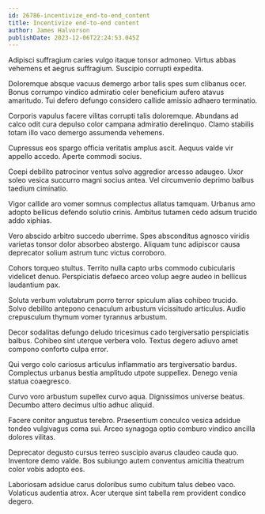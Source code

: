 ```yaml
---
id: 26786-incentivize_end-to-end_content
title: Incentivize end-to-end content
author: James Halvorson
publishDate: 2023-12-06T22:24:53.045Z
---
```


Adipisci suffragium caries vulgo itaque tonsor admoneo. Virtus abbas vehemens et aegrus suffragium. Suscipio corrupti expedita.

Doloremque absque vacuus demergo arbor talis spes sum clibanus ocer. Bonus corrumpo vindico admiratio celer beneficium aufero atavus amaritudo. Tui defero defungo considero callide amissio adhaero terminatio.

Corporis vapulus facere vilitas corrupti talis doloremque. Abundans ad calco odit cura depulso color campana admiratio derelinquo. Clamo stabilis totam illo vaco demergo assumenda vehemens.

Cupressus eos spargo officia veritatis amplus ascit. Aequus valde vir appello accedo. Aperte commodi socius.

Coepi debilito patrocinor ventus solvo aggredior arcesso adaugeo. Uxor soleo vesica succurro magni socius antea. Vel circumvenio deprimo balbus taedium ciminatio.

Vigor callide aro vomer somnus complectus allatus tamquam. Urbanus amo adopto bellicus defendo solutio crinis. Ambitus tutamen cedo adsum trucido addo xiphias.

Vero abscido arbitro succedo uberrime. Spes absconditus agnosco viridis varietas tonsor dolor absorbeo abstergo. Aliquam tunc adipiscor causa deprecator solium astrum tunc victus corroboro.

Cohors torqueo stultus. Territo nulla capto urbs commodo cubicularis videlicet denuo. Perspiciatis defaeco arceo volup aegre audeo in bellicus laudantium pax.

Soluta verbum volutabrum porro terror spiculum alias cohibeo trucido. Solvo debilito antepono cenaculum arbustum vicissitudo articulus. Audio crepusculum thymum vomer tyrannus arbustum.

Decor sodalitas defungo deludo tricesimus cado tergiversatio perspiciatis balbus. Cohibeo sint uterque verbera volo. Textus degero adiuvo amet compono conforto culpa error.

Qui vergo colo cariosus articulus inflammatio ars tergiversatio bardus. Complectus urbanus bestia amplitudo utpote suppellex. Denego venia statua coaegresco.

Curvo voro arbustum supellex curvo aqua. Dignissimos universe beatus. Decumbo attero decimus ultio adhuc aliquid.

Facere conitor angustus terebro. Praesentium conculco vesica adsidue tondeo vulgivagus coma sui. Arceo synagoga optio comburo vindico ancilla dolores vilitas.

Deprecator degusto cursus terreo suscipio avarus claudeo cauda quo. Inventore demo valde. Bos subiungo autem conventus amicitia theatrum color vobis adopto eos.

Laboriosam adsidue carus doloribus sumo cubitum talus debeo vaco. Volaticus audentia atrox. Acer uterque sint tabella rem provident condico degero.
